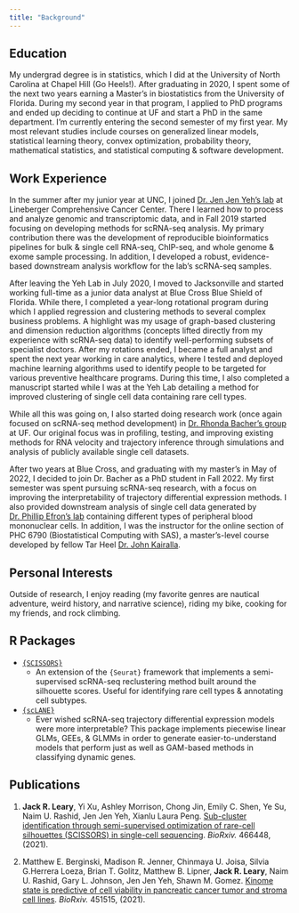 ```yaml
---
title: "Background"
---
```


## Education 

My undergrad degree is in statistics, which I did at the University of North Carolina at Chapel Hill (Go Heels!). After graduating in 2020, I spent some of the next two years earning a Master's in biostatistics from the University of Florida. During my second year in that program, I applied to PhD programs and ended up deciding to continue at UF and start a PhD in the same department. I'm currently entering the second semester of my first year. My most relevant studies include courses on generalized linear models, statistical learning theory, convex optimization, probability theory, mathematical statistics, and statistical computing & software development. 

## Work Experience 

In the summer after my junior year at UNC, I joined [Dr. Jen Jen Yeh's lab](https://unclineberger.org/yehlab) at Lineberger Comprehensive Cancer Center. There I learned how to process and analyze genomic and transcriptomic data, and in Fall 2019 started focusing on developing methods for scRNA-seq analysis. My primary contribution there was the development of reproducible bioinformatics pipelines for bulk & single cell RNA-seq, ChIP-seq, and whole genome & exome sample processing. In addition, I developed a robust, evidence-based downstream analysis workflow for the lab's scRNA-seq samples. 

After leaving the Yeh Lab in July 2020, I moved to Jacksonville and started working full-time as a junior data analyst at Blue Cross Blue Shield of Florida. While there, I completed a year-long rotational program during which I applied regression and clustering methods to several complex business problems. A highlight was my usage of graph-based clustering and dimension reduction algorithms (concepts lifted directly from my experience with scRNA-seq data) to identify well-performing subsets of specialist doctors. After my rotations ended, I became a full analyst and spent the next year working in care analytics, where I tested and deployed machine learning algorithms used to identify people to be targeted for various preventive healthcare programs. During this time, I also completed a manuscript started while I was at the Yeh Lab detailing a method for improved clustering of single cell data containing rare cell types. 

While all this was going on, I also started doing research work (once again focused on scRNA-seq method development) in [Dr. Rhonda Bacher's group](https://www.rhondabacher.com) at UF. Our original focus was in profiling, testing, and improving existing methods for RNA velocity and trajectory inference through simulations and analysis of publicly available single cell datasets. 

After two years at Blue Cross, and graduating with my master's in May of 2022, I decided to join Dr. Bacher as a PhD student in Fall 2022. My first semester was spent pursuing scRNA-seq research, with a focus on improving the interpretability of trajectory differential expression methods. I also provided downstream analysis of single cell data generated by [Dr. Phillip Efron's lab](https://scirc.med.ufl.edu/category/philip-efron/) containing different types of peripheral blood mononuclear cells. In addition, I was the instructor for the online section of PHC 6790 (Biostatistical Computing with SAS), a master's-level course developed by fellow Tar Heel [Dr. John Kairalla](https://biostat.ufl.edu/profile/kairalla-john/). 

## Personal Interests 

Outside of research, I enjoy reading (my favorite genres are nautical adventure, weird history, and narrative science), riding my bike, cooking for my friends, and rock climbing. 

## R Packages

- [`{SCISSORS}`](https://github.com/jr-leary7/SCISSORS)
  - An extension of the `{Seurat}` framework that implements a semi-supervised scRNA-seq reclustering method built around the silhouette scores. Useful for identifying rare cell types & annotating cell subtypes. 

- [`{scLANE}`](https://github.com/jr-leary7/scLANE)
  - Ever wished scRNA-seq trajectory differential expression models were more interpretable? This package implements piecewise linear GLMs, GEEs, & GLMMs in order to generate easier-to-understand models that perform just as well as GAM-based methods in classifying dynamic genes. 

## Publications 

1. **Jack R. Leary**, Yi Xu, Ashley Morrison, Chong Jin, Emily C. Shen, Ye Su, Naim U. Rashid, Jen Jen Yeh, Xianlu Laura Peng. [Sub-cluster identification through semi-supervised optimization of rare-cell silhouettes (SCISSORS) in single-cell sequencing](https://doi.org/10.1101/2021.10.29.466448). *BioRxiv.* 466448, (2021). 

2. Matthew E. Berginski, Madison R. Jenner, Chinmaya U. Joisa, Silvia G.Herrera Loeza, Brian T. Golitz, Matthew B. Lipner, **Jack R. Leary**, Naim U. Rashid, Gary L. Johnson, Jen Jen Yeh, Shawn M. Gomez. [Kinome state is predictive of cell viability in pancreatic cancer tumor and stroma cell lines](https://doi.org/10.1101/2021.07.21.451515). *BioRxiv.* 451515, (2021). 
